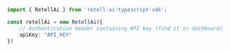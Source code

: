 ```typescript index.ts
import { RetellAi } from 'retell-ai-typescript-sdk';

const retellAi = new RetellAi({
    // Authentication header containing API key (find it in dashboard). The format is "Bearer YOUR_API_KEY"
    apiKey: "API_KEY"
})
```